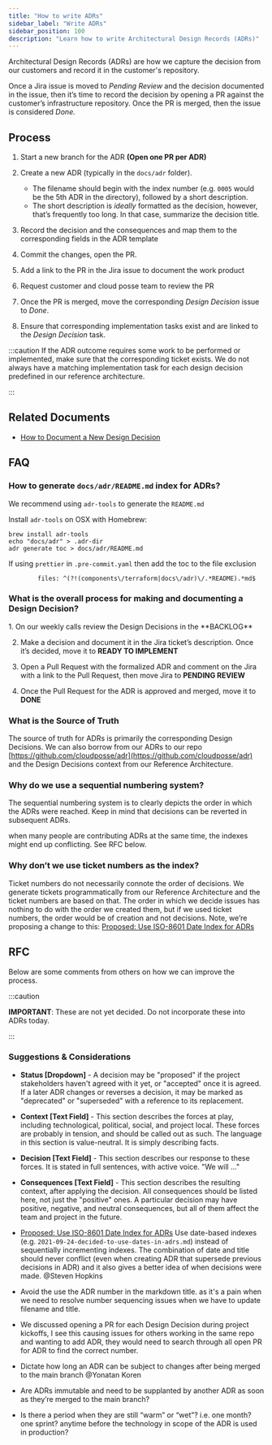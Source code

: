 ```yaml
---
title: "How to write ADRs"
sidebar_label: "Write ADRs"
sidebar_position: 100
description: "Learn how to write Architectural Design Records (ADRs)"
---
```


Architectural Design Records (ADRs) are how we capture the decision from our customers and record it in the customer's repository.

Once a Jira issue is moved to _Pending Review_ and the decision documented in the issue, then it’s time to record the decision by opening a PR against the customer’s infrastructure repository. Once the PR is merged, then the issue is considered _Done._

## Process

<Steps>

  1. Start a new branch for the ADR **(Open one PR per ADR)**

  2. Create a new ADR (typically in the `docs/adr` folder).

     - The filename should begin with the index number (e.g. `0005` would be the 5th ADR in the directory), followed by a short description.
     - The short description is _ideally_ formatted as the decision, however, that’s frequently too long. In that case, summarize the decision title.

  3. Record the decision and the consequences and map them to the corresponding fields in the ADR template

  4. Commit the changes, open the PR.

  5. Add a link to the PR in the Jira issue to document the work product

  6. Request customer and cloud posse team to review the PR

  7. Once the PR is merged, move the corresponding _Design Decision_ issue to _Done_.

  8. Ensure that corresponding implementation tasks exist and are linked to the _Design Decision_ task.
</Steps>

:::caution
If the ADR outcome requires some work to be performed or implemented, make sure that the corresponding ticket exists. We do not always have a matching implementation task for each design decision predefined in our reference architecture.

:::

## Related Documents

- [How to Document a New Design Decision](/learn/maintenance/tutorials/how-to-document-a-new-design-decision)

## FAQ

### How to generate `docs/adr/README.md` index for ADRs?

We recommend using `adr-tools` to generate the `README.md`

Install `adr-tools` on OSX with Homebrew:

```
brew install adr-tools
echo "docs/adr" > .adr-dir
adr generate toc > docs/adr/README.md
```

If using `prettier` in `.pre-commit.yaml` then add the toc to the file exclusion

```
        files: ^(?!(components\/terraform|docs\/adr)\/.*README).*md$
```

### What is the overall process for making and documenting a Design Decision?

<Steps>
  1. On our weekly calls review the Design Decisions in the **BACKLOG**

  2. Make a decision and document it in the Jira ticket’s description. Once it’s decided, move it to **READY TO IMPLEMENT**

  3. Open a Pull Request with the formalized ADR and comment on the Jira with a link to the Pull Request, then move Jira to **PENDING REVIEW**

  4. Once the Pull Request for the ADR is approved and merged, move it to **DONE**
</Steps>

### What is the Source of Truth

The source of truth for ADRs is primarily the corresponding Design Decisions. We can also borrow from our ADRs to our repo [https://github.com/cloudposse/adr](https://github.com/cloudposse/adr) and the Design Decisions context from our Reference Architecture.

### Why do we use a sequential numbering system?

The sequential numbering system is to clearly depicts the order in which the ADRs were reached. Keep in mind that decisions can be reverted in subsequent ADRs.

<Note>
  when many people are contributing ADRs at the same time, the indexes might end up conflicting.  See RFC below.
</Note>

### Why don’t we use ticket numbers as the index?

Ticket numbers do not necessarily connote the order of decisions. We generate tickets programmatically from our Reference Architecture and the ticket numbers are based on that. The order in which we decide issues has nothing to do with the order we created them, but if we used ticket numbers, the order would be of creation and not decisions.
Note, we’re proposing a change to this: [Proposed: Use ISO-8601 Date Index for ADRs](/resources/adrs/proposed/proposed-use-iso-8601-date-index-for-adrs)

## RFC

Below are some comments from others on how we can improve the process.

:::caution

**IMPORTANT**: These are not yet decided. Do not incorporate these into ADRs today.

:::

### Suggestions & Considerations

- **Status [Dropdown]** - A decision may be "proposed" if the project stakeholders haven't agreed with it yet, or "accepted" once it is agreed. If a later ADR changes or reverses a decision, it may be marked as "deprecated" or "superseded" with a reference to its replacement.

- **Context [Text Field]** - This section describes the forces at play, including technological, political, social, and project local. These forces are probably in tension, and should be called out as such. The language in this section is value-neutral. It is simply describing facts.

- **Decision [Text Field]** - This section describes our response to these forces. It is stated in full sentences, with active voice. "We will ..."

- **Consequences [Text Field]** - This section describes the resulting context, after applying the decision. All consequences should be listed here, not just the "positive" ones. A particular decision may have positive, negative, and neutral consequences, but all of them affect the team and project in the future.

- [Proposed: Use ISO-8601 Date Index for ADRs](/resources/adrs/proposed/proposed-use-iso-8601-date-index-for-adrs)
Use date-based indexes (e.g. `2021-09-24-decided-to-use-dates-in-adrs.md`) instead of sequentially incrementing indexes. The combination of date and title should never conflict (even when creating ADR that supersede previous decisions in ADR) and it also gives a better idea of when decisions were made. @Steven Hopkins

- Avoid the use the ADR number in the markdown title. as it's a pain when we need to resolve number sequencing issues when we have to update filename and title.

- We discussed opening a PR for each Design Decision during project kickoffs, I see this causing issues for others working in the same repo and wanting to add ADR, they would need to search through all open PR for ADR to find the correct number.

- Dictate how long an ADR can be subject to changes after being merged to the main branch @Yonatan Koren

- Are ADRs immutable and need to be supplanted by another ADR as soon as they’re merged to the main branch?

- Is there a period when they are still “warm” or “wet”? i.e. one month? one sprint? anytime before the technology in scope of the ADR is used in production?



